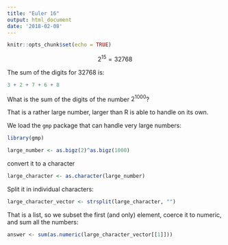 ```yaml
---
title: "Euler 16"
output: html_document
date: '2018-02-08'
---
```


```r
knitr::opts_chunk$set(echo = TRUE)
```

$$2^{15} = 32768$$

The sum of the digits for 32768 is:

```r
3 + 2 + 7 + 6 + 8
```

What is the sum of the digits of the number $2^{1000}$?

That is a rather large number, larger than R is able to handle on its own.

We load the `gmp` package that can handle very large numbers:

```r
library(gmp)
```


```r
large_number <- as.bigz(2)^as.bigz(1000)
```

convert it to a character

```r
large_character <- as.character(large_number)
```
Split it in individual characters:

```r
large_character_vector <- strsplit(large_character, "")
```

That is a list, so we subset the first (and only) element, coerce it to 
numeric, and sum all the numbers:
```r
answer <- sum(as.numeric(large_character_vector[[1]]))
```

